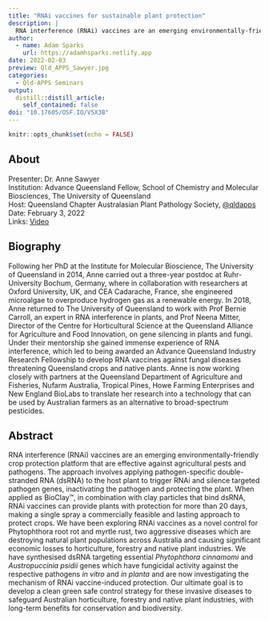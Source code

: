 ```yaml
---
title: "RNAi vaccines for sustainable plant protection"
description: |
  RNA interference (RNAi) vaccines are an emerging environmentally-friendly crop protection platform that are effective against agricultural pests and pathogens. The approach involves applying pathogen-specific double-stranded RNA (dsRNA) to the host plant to trigger RNAi and silence targeted pathogen genes, inactivating the pathogen and protecting the plant. When applied as BioClay(TM), in combination with clay particles that bind dsRNA, RNAi vaccines can provide plants with protection for more than 20 days, making a single spray a commercially feasible and lasting approach to protect crops.
author:
  - name: Adam Sparks
    url: https://adamhsparks.netlify.app
date: 2022-02-03
preview: Qld_APPS_Sawyer.jpg
categories:
  - Qld-APPS Seminars
output:
  distill::distill_article:
    self_contained: false
doi: "10.17605/OSF.IO/V5X3B"
---
```



```r
knitr::opts_chunk$set(echo = FALSE)
```

## About

Presenter: Dr. Anne Sawyer \
Institution: Advance Queensland  Fellow,  School of Chemistry and Molecular Biosciences, The University of Queensland \
Host: Queensland Chapter Australasian Plant Pathology Society, [\@qldapps](https://twitter.com/qldapps) \
Date: February 3, 2022 \
Links: [Video](https://youtu.be/lx7gaj5D-3Y)

## Biography

Following her PhD at the Institute for Molecular Bioscience, The University of Queensland in 2014, Anne carried out a three-year postdoc at Ruhr-University Bochum, Germany, where in collaboration with researchers at Oxford University, UK, and CEA Cadarache, France, she engineered microalgae to overproduce hydrogen gas as a renewable energy.
In 2018, Anne returned to The University of Queensland to work with Prof Bernie Carroll, an expert in RNA interference in plants, and Prof Neena Mitter, Director of the Centre for Horticultural Science at the Queensland Alliance for Agriculture and Food Innovation, on gene silencing in plants and fungi.
Under their mentorship she gained immense experience of RNA interference, which led to being awarded an Advance Queensland Industry Research Fellowship to develop RNA vaccines against fungal diseases threatening Queensland crops and native plants.
Anne is now working closely with partners at the Queensland Department of Agriculture and Fisheries, Nufarm Australia, Tropical Pines, Howe Farming Enterprises and New England BioLabs to translate her research into a technology that can be used by Australian farmers as an alternative to broad-spectrum pesticides.

## Abstract

RNA interference (RNAi) vaccines are an emerging environmentally-friendly crop protection platform that are effective against agricultural pests and pathogens.
The approach involves applying pathogen-specific double-stranded RNA (dsRNA) to the host plant to trigger RNAi and silence targeted pathogen genes, inactivating the pathogen and protecting the plant. When applied as BioClay&trade;, in combination with clay particles that bind dsRNA, RNAi vaccines can provide plants with protection for more than 20 days, making a single spray a commercially feasible and lasting approach to protect crops.
We have been exploring RNAi vaccines as a novel control for Phytophthora root rot and myrtle rust, two aggressive diseases which are destroying natural plant populations across Australia and causing significant economic losses to horticulture, forestry and native plant industries. We have synthesised dsRNA targeting essential _Phytophthora cinnamomi_ and _Austropuccinia psidii_ genes which have fungicidal activity against the respective pathogens _in vitro_ and _in planta_ and are now investigating the mechanism of RNAi vaccine-induced protection.
Our ultimate goal is to develop a clean green safe control strategy for these invasive diseases to safeguard Australian horticulture, forestry and native plant industries, with long-term benefits for conservation and biodiversity.
